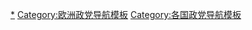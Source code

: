 {{Navbox with collapsible groups
| name = 卢森堡政党
| title = {{flagicon|Luxembourg}} [[卢森堡政党列表|卢森堡政党]]
| bodyclass = hlist

| state1 = uncollapsed
| list1 = {{Navbox|child

| group1 = [[众议院 (卢森堡)|众议院]] (60)
| list1 =
*[[基督教社会人民党]] (23)
*[[卢森堡社会工人党]] (13)
*[[民主党 (卢森堡)|民主党]] (13)
*[[绿党 (卢森堡)|绿党]] (6)
*[[替代民主改革党]] (3)
*[[左翼党 (卢森堡)|左翼党]] (2)

| group2 = [[欧洲议会]] (6)
| list2 =
*[[基督教社会人民党]] (3)
*[[卢森堡社会工人党]] (1)
*[[民主党 (卢森堡)|民主党]] (1)
*[[绿党 (卢森堡)|绿党]] (1)

| group3 = 其它政党
| list3 =
*[[公民名单]]
*[[卢森堡共产党]]
*[[卢森堡海盗党]]
*[[争取完全民主党]]
}}

| below = 
* [[卢森堡政治]]
* [[各国执政党列表]]
* [[Portal:政治|政治专题]]

}}<noinclude>
{{collapsible option}}
[[Category:卢森堡政党|*]]
[[Category:欧洲政党导航模板]]
[[Category:各国政党导航模板]]
</noinclude>